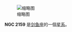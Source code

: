 {{NGCInfoBox|NGCID=NGC 2159|發現者=詹姆士·丹露帕|發現日期=1826年11月6日|其他編號=ESO 57-SC60|曆元=J2000.0|赤經=5時58分3秒
|赤緯=-68°37'28"|星座=剑鱼座|星體=星系|星等=11.4|表面亮度=|藍等=}}
[[File:NGC_2159_DSS.jpg|缩略图]]


'''NGC 2159''' 是[[剑鱼座|剑鱼座]]的一個[[星系|星系]]。

{{NGCReference|2159}}
{{Catalogs|NGC=2159}}